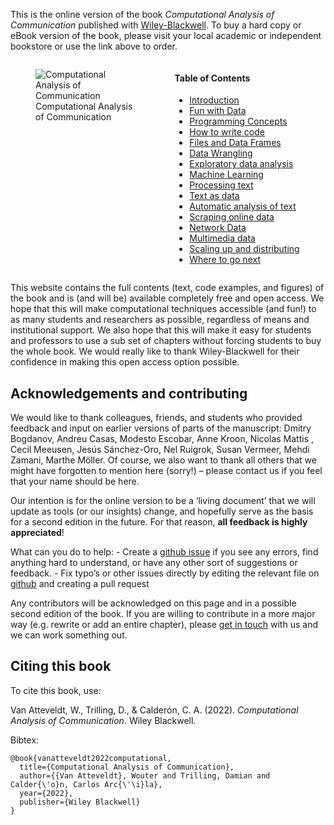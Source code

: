 This is the online version of the book *Computational Analysis of Communication* published with [Wiley-Blackwell](https://www.wiley.com/en-us/Computational+Analysis+of+Communication-p-9781119680239). 
To buy a hard copy or eBook version of the book, please visit your local academic or independent bookstore or use the link above to order.

:::: {.columns}

::: {.column width="50%"}
![Computational Analysis of Communication](https://media.wiley.com/product_data/coverImage300/39/11196802/1119680239.jpg)
:::

::: {.column width="50%"}
#### Table of Contents {.unnumbered}
- [Introduction](chapter01.qmd)
- [Fun with Data](chapter02.qmd)
- [Programming Concepts](chapter03.qmd)
- [How to write code](chapter04.qmd)
- [Files and Data Frames](chapter05.qmd)
- [Data Wrangling](chapter06.qmd)
- [Exploratory data analysis](chapter07.qmd)
- [Machine Learning](chapter08.qmd)
- [Processing text](chapter09.qmd)
- [Text as data](chapter10.qmd)
- [Automatic analysis of text](chapter11.qmd)
- [Scraping online data](chapter12.qmd)
- [Network Data](chapter13.qmd)
- [Multimedia data](chapter14.qmd)
- [Scaling up and distributing](chapter15.qmd)
- [Where to go next](chapter16.qmd)
:::
::::

This website contains the full contents (text, code examples, and figures) of the book and is (and will be) available completely free and open access. We hope that this will make computational techniques accessible (and fun!) to as many students and researchers as possible, regardless of means and institutional support. We also hope that this will make it easy for students and professors to use a sub set of chapters without forcing students to buy the whole book. We would really like to thank Wiley-Blackwell for their confidence in making this open access option possible.

## Acknowledgements and contributing

We would like to thank colleagues, friends, and students who provided feedback and input on earlier versions of parts of the manuscript: Dmitry Bogdanov, Andreu Casas, Modesto Escobar, Anne Kroon, Nicolas Mattis , Cecil Meeusen, Jesús Sánchez-Oro, Nel Ruigrok, Susan Vermeer, Mehdi Zamani, Marthe Möller. Of course, we also want to thank all others that we might have forgotten to mention here (sorry!) -- please contact us if you feel that your name should be here.

Our intention is for the online version to be a 'living document' that we will update as tools (or our insights) change, and hopefully serve as the basis for a second edition in the future. For that reason, **all feedback is highly appreciated**! 

What can you do to help:
- Create a [github issue](https://github.com/vanatteveldt/cssbook/issues) if you see any errors, find anything hard to understand, or have any other sort of suggestions or feedback.
- Fix typo's or other issues directly by editing the relevant file on [github](https://github.com/vanatteveldt/cssbook/) and creating a pull request

Any contributors will be acknowledged on this page and in a possible second edition of the book.
If you are willing to contribute in a more major way (e.g. rewrite or add an entire chapter), please [get in touch](mailto:wouter.van.atteveldt@vu.nl) with us and we can work something out. 

## Citing this book

To cite this book, use:

Van Atteveldt, W., Trilling, D., & Calderón, C. A. (2022). *Computational Analysis of Communication*. Wiley Blackwell.

Bibtex:

```
@book{vanatteveldt2022computational,
  title={Computational Analysis of Communication},
  author={{Van Atteveldt}, Wouter and Trilling, Damian and Calder{\'o}n, Carlos Arc{\'\i}la},
  year={2022},
  publisher={Wiley Blackwell}
}
```